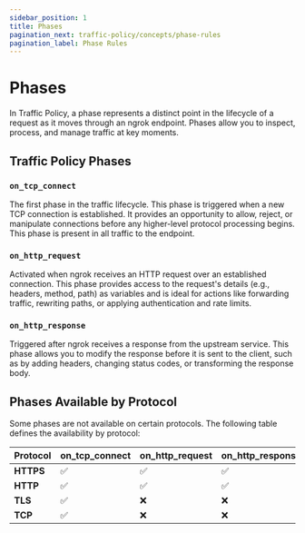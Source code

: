 ```yaml
---
sidebar_position: 1
title: Phases
pagination_next: traffic-policy/concepts/phase-rules
pagination_label: Phase Rules
---
```


# Phases

In Traffic Policy, a phase represents a distinct point in the lifecycle of a request as it moves through an ngrok endpoint. Phases allow you to inspect, process, and manage traffic at key moments.

## Traffic Policy Phases

### `on_tcp_connect`

The first phase in the traffic lifecycle. This phase is triggered when a new TCP connection is established. It provides an opportunity to allow, reject, or manipulate connections before any higher-level protocol processing begins. This phase is present in all traffic to the endpoint.

### `on_http_request`

Activated when ngrok receives an HTTP request over an established connection. This phase provides access to the request's details (e.g., headers, method, path) as variables and is ideal for actions like forwarding traffic, rewriting paths, or applying authentication and rate limits.

### `on_http_response`

Triggered after ngrok receives a response from the upstream service. This phase allows you to modify the response before it is sent to the client, such as by adding headers, changing status codes, or transforming the response body.

## Phases Available by Protocol

Some phases are not available on certain protocols. The following table defines the availability by protocol:

| Protocol  | on_tcp_connect | on_http_request | on_http_response |
| --------- | -------------- | --------------- | ---------------- |
| **HTTPS** | ✅             | ✅              | ✅               |
| **HTTP**  | ✅             | ✅              | ✅               |
| **TLS**   | ✅             | ❌              | ❌               |
| **TCP**   | ✅             | ❌              | ❌               |

